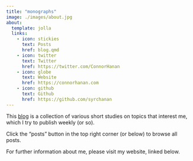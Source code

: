 ```yaml
---
title: "monographs"
image: ./images/about.jpg
about:
  template: jolla
  links:
    - icon: stickies
      text: Posts
      href: blog.qmd
    - icon: twitter
      text: Twitter
      href: https://twitter.com/ConnorHanan
    - icon: globe
      text: Website
      href: https://connorhanan.com
    - icon: github
      text: Github
      href: https://github.com/syrchanan
---
```


This [blog](blog.qmd) is a collection of various short studies on topics that interest me, which I try to publish weekly (or so).

Click the "posts" button in the top right corner (or below) to browse all posts.

For further information about me, please visit my website, linked below.